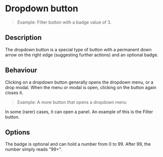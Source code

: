 
<Meta title="Components/Dropdown button" />

# Dropdown button

> Example: Filter button with a badge value of 3.

## Description

The dropdown button is a special type of button with a permanent down arrow on the right edge (suggesting further actions) and an optional badge. 

## Behaviour

Clicking on a dropdown button generally opens the dropdown menu, or a drop modal. When the menu or modal is open, clicking on the button again closes it.

> Example: A more button that opens a dropdown menu

In some (rarer) cases, it can open a panel. An example of this is the Filter button.

## Options

The badge is optional and can hold a number from 0 to 99. After 99, the number simply reads "99+". 



